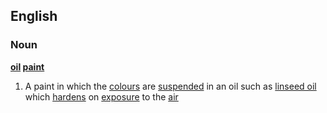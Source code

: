 ==English==
===Noun===
'''[[oil]] [[paint]]'''
#A paint in which the [[colour]]s are [[suspended]] in an oil such as [[linseed oil]] which [[harden]]s on [[exposure]] to the [[air]]